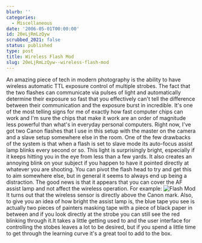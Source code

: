 ```yaml
---
blurb: ''
categories:
  - Miscellaneous
date: '2006-05-01T00:00:00'
id: 20eLjRmLzQyw
scrubbed_2021: false
status: published
type: post
title: Wireless Flash Mod
slug: 20eLjRmLzQyw--wireless-flash-mod
---
```


An amazing piece of tech in modern photography is the ability to
have wireless automatic TTL exposure control of multiple strobes.
The fact that the two flashes can communicate via pulses of light
and automatically determine their exposure so fast that you
effectively can't tell the difference between their communication
and the exposure burst in incredible. It's one of the most telling
signs for me of exactly how fast computer chips can work and I'm
sure the chips that make it work are an order of magnitude less
powerful than what's in everyday personal computers. Right now,
I've got two Canon flashes that I use in this setup with the master
on the camera and a slave setup somewhere else in the room. One of
the few drawbacks of the system is that when a flash is set to
slave mode its auto-focus assist lamp blinks every second or so.
This light is surprisingly bright, especially if it keeps hitting
you in the eye from less than a few yards. It also creates an
annoying blink on your subject if you happen to have it pointed
directly at whatever you are shooting. You can pivot the flash head
to try and get this to aim somewhere else, but in general it seems
to always end up being a distraction. The good news is that it
appears that you can cover the AF assist lamp and not affect the
wireless operation. For example:
![Flash Mod](http://www.alanwsmith.com/blog/wp-content/uploads/20060430_234118a.jpg "Flash Mod")
It turns out that the wireless sensor is directly above the Canon
mark. Also, to give you an idea of how bright the assist lamp is,
the blue tape you see is actually two pieces of painters masking
tape with a piece of black paper in between and if you look
directly at the strobe you can still see the red blinking through
it.It takes a little getting used to and the user interface for
controlling the stobes leaves a lot to be desired, but if you spend
a little time to get through the learning curve it's a great tool
to add to the box.
